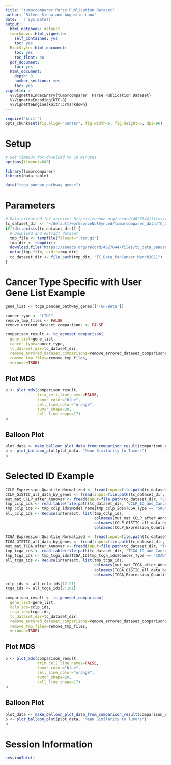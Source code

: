 ```yaml
---
title: "tumorcomparer Parse Publication Dataset"
author: "Rileen Sinha and Augustin Luna"
date: '`r Sys.Date()`'
output:
  html_notebook: default
  rmarkdown::html_vignette:
    self_contained: yes
    toc: yes
  BiocStyle::html_document:
    toc: yes
    toc_float: no
  pdf_document:
    toc: yes
  html_document:
    depth: 3
    number_sections: yes
    toc: yes
vignette: >
  %\VignetteIndexEntry{tumorcomparer  Parse Publication Dataset}
  %\VignetteEncoding{UTF-8}
  %\VignetteEngine{knitr::rmarkdown}
---
```


```r
require("knitr")
opts_chunk$set(fig.align="center", fig.width=6, fig.height=6, dpi=96)
```

# Setup
```r
# Set timeout for download to 10 minutes 
options(timeout=600)

library(tumorcomparer)
library(data.table)

data("tcga_pancan_pathway_genes")
```

# Parameters 
```r
# Data extracted for archive: https://zenodo.org/record/4627644/files/tc_data_pancancer_march2021.tar.gz?download=1
tc_dataset_dir <- "~/default/workspaceNotSynced/tumorcomparer_data/TC_Data_PanCancer_March2021/"
if(!dir.exists(tc_dataset_dir)) {
  # Download and extract dataset
  tmp_file <- tempfile(fileext=".tar.gz")
  tmp_dir <- tempdir()
  download.file("https://zenodo.org/record/4627644/files/tc_data_pancancer_march2021.tar.gz?download=1", tmp_file)
  untar(tmp_file, exdir=tmp_dir)
  tc_dataset_dir <- file.path(tmp_dir, "TC_Data_PanCancer_March2021")
}
```

# Cancer Type Specific with User Gene List Example
```r
gene_list <- tcga_pancan_pathway_genes[['TGF-Beta']]

cancer_type <- "LIHC"
remove_tmp_files <- FALSE
remove_errored_dataset_comparisons <- FALSE

comparison_result <- tc_geneset_comparison(
  gene_list=gene_list, 
  cancer_type=cancer_type, 
  tc_dataset_dir=tc_dataset_dir, 
  remove_errored_dataset_comparisons=remove_errored_dataset_comparisons, 
  remove_tmp_files=remove_tmp_files,
  verbose=TRUE)
```

## Plot MDS
```r
p <- plot_mds(comparison_result,
              trim_cell_line_names=FALSE,
              tumor_color="blue",
              cell_line_color="orange",
              tumor_shape=20,
              cell_line_shape=17)
p
```

## Balloon Plot
```r
plot_data <- make_balloon_plot_data_from_comparison_result(comparison_result)
p <- plot_balloon_plot(plot_data, "Mean Similarity to Tumors")
p
```

# Selected ID Example
```r
CCLP_Expression_Quantile_Normalized <- fread(input=file.path(tc_dataset_dir, "CCLP_Expression_Quantile_Normalized.txt"))
CCLP_GISTIC_all_data_by_genes <- fread(input=file.path(tc_dataset_dir, "CCLP_GISTIC_all_data_by_genes.txt"))
mut_mat_CCLP_after_Annovar <- fread(input=file.path(tc_dataset_dir, "CCLP_mutation_matrix.txt"))
tmp_cclp_ids <- read.table(file.path(tc_dataset_dir, "CCLP_ID_and_Cancer_Type.txt"), sep="\t", header=TRUE, stringsAsFactors=FALSE)
tmp_cclp_ids <- tmp_cclp_ids$Model_name[tmp_cclp_ids$TCGA_Type == "SKCM"]
all_cclp_ids <- Reduce(intersect, list(tmp_cclp_ids,
                                       colnames(mut_mat_CCLP_after_Annovar), 
                                       colnames(CCLP_GISTIC_all_data_by_genes), 
                                       colnames(CCLP_Expression_Quantile_Normalized)))

TCGA_Expression_Quantile_Normalized <- fread(input=file.path(tc_dataset_dir, "TCGA_Expression_Quantile_Normalized.txt"))
TCGA_GISTIC_all_data_by_genes <- fread(input=file.path(tc_dataset_dir, "TCGA_GISTIC_all_data_by_genes.txt"))
mut_mat_TCGA_after_Annovar <- fread(input=file.path(tc_dataset_dir, "TCGA_mutation_matrix.txt"))
tmp_tcga_ids <- read.table(file.path(tc_dataset_dir, "TCGA_ID_and_Cancer_Type.txt"), sep="\t", header=TRUE, stringsAsFactors=FALSE)
tmp_tcga_ids <- tmp_tcga_ids$TCGA_ID[tmp_tcga_ids$Cancer_Type == "COAD"]
all_tcga_ids <- Reduce(intersect, list(tmp_tcga_ids,
                                       colnames(mut_mat_TCGA_after_Annovar), 
                                       colnames(TCGA_GISTIC_all_data_by_genes), 
                                       colnames(TCGA_Expression_Quantile_Normalized)))

cclp_ids <- all_cclp_ids[12:21]
tcga_ids <- all_tcga_ids[2:101]

comparison_result <- tc_geneset_comparison(
  gene_list=gene_list, 
  cclp_ids=cclp_ids, 
  tcga_ids=tcga_ids, 
  tc_dataset_dir=tc_dataset_dir,
  remove_errored_dataset_comparisons=remove_errored_dataset_comparisons, 
  remove_tmp_files=remove_tmp_files,
  verbose=TRUE)
```

## Plot MDS
```r
p <- plot_mds(comparison_result,
              trim_cell_line_names=FALSE,
              tumor_color="blue",
              cell_line_color="orange",
              tumor_shape=20,
              cell_line_shape=17)
p
```

## Balloon Plot
```r
plot_data <- make_balloon_plot_data_from_comparison_result(comparison_result)
p <- plot_balloon_plot(plot_data, "Mean Similarity to Tumors")
p
```

# Session Information
```r
sessionInfo()
```

